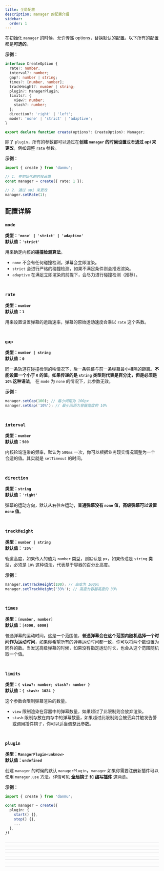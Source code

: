 ```yaml
---
title: 全局配置
description: manager 的配置介绍
sidebar:
  order: 1
---
```


在初始化 `manager` 的时候，允许传递 options，替换默认的配置。以下所有的配置都是**可选的**。

**示例：**

```ts title="init.ts" {16}
interface CreateOption {
  rate?: number;
  interval?: number;
  gap?: number | string;
  times?: [number, number];
  trackHeight?: number | string;
  plugin?: ManagerPlugin;
  limits?: {
    view?: number;
    stash?: number;
  };
  direction?: 'right' | 'left';
  mode?: 'none' | 'strict' | 'adaptive';
}

export declare function create(options?: CreateOption): Manager;
```

除了 `plugin`，所有的参数都可以通过在**创建 `manager` 的时候设置**或者**通过 api 来更改**，例如调整 `rate` 参数。

**示例：**

```ts title="init.ts"
import { create } from 'danmu';

// 1. 在初始化的时候设置
const manager = create({ rate: 1 });

// 2. 通过 api 来更改
manager.setRate(1);
```

## 配置详解

### `mode`

**类型：`'none' | 'strict' | 'adaptive'`**<br/>
**默认值：`'strict'`**

用来确定内核的**碰撞检测算法**。

- `none` 不会有任何碰撞检测，弹幕会立即渲染。
- `strict` 会进行严格的碰撞检测，如果不满足条件则会推迟渲染。
- `adaptive` 在满足立即渲染的前提下，会尽力进行碰撞检测（推荐）。

<div style="border-bottom: 0.5px solid #e2e2e3; padding: 10px 0" />

### `rate`

**类型：`number`**<br/>
**默认值：`1`**

用来设置设置弹幕的运动速率，弹幕的原始运动速度会乘以 `rate` 这个系数。

<div style="border-bottom: 0.5px solid #e2e2e3; padding: 10px 0" />

### `gap`

**类型：`number | string`**<br/>
**默认值：`0`**

同一条轨道在碰撞检测的啥情况下，后一条弹幕与前一条弹幕最小相隔的距离。**不能设置一个小于 `0` 的值，如果传递的是 `string` 类型则代表是百分比，但是必须是 `10%` 这种语法**， 在 `mode` 为 `none` 的情况下，此参数无效。

**示例：**

```ts
manager.setGap(100); // 最小间距为 100px
manager.setGap('10%'); // 最小间距为容器宽度的 10%
```

<div style="border-bottom: 0.5px solid #e2e2e3; padding: 10px 0" />

### `interval`

**类型：`number`**<br/>
**默认值：`500`**

内核轮询渲染的频率，默认为 `500ms` 一次，你可以根据业务现实情况调整为一个合适的值。其实就是 `setTimeout` 的时间。

<div style="border-bottom: 0.5px solid #e2e2e3; padding: 10px 0" />

### `direction`

**类型：`string`**<br/>
**默认值：`'right'`**

弹幕的运动方向，默认从右往左运动，**普通弹幕没有 `none` 值，高级弹幕可以设置 `none` 值**。

<div style="border-bottom: 0.5px solid #e2e2e3; padding: 10px 0" />

### `trackHeight`

**类型：`number | string`**<br/>
**默认值：`'20%'`**

轨道高度，如果传入的值为 `number` 类型，则默认是 `px`，如果传递是 `string` 类型，必须是 `10%` 这种语法，代表基于容器的百分比高度。

**示例：**

```ts
manager.setTrackHeight(100); // 高度为 100px
manager.setTrackHeight('33%'); // 高度为容器高度的 33%
```

<div style="border-bottom: 0.5px solid #e2e2e3; padding: 10px 0" />

### `times`

**类型：`[number, number]`**<br/>
**默认值：`[4000, 6000]`**

普通弹幕的运动时间，这是一个范围值，**普通弹幕会在这个范围内随机选择一个时间作为运动时间**，如果你希望所有的弹幕运动时间都一致，你可以将两个数设置为同样的数。当发送高级弹幕的时候，如果没有指定运动时长，也会从这个范围随机取一个值。

<div style="border-bottom: 0.5px solid #e2e2e3; padding: 10px 0" />

### `limits`

**类型：`{ view?: number; stash?: number }`**<br/>
**默认值：`{ stash: 1024 }`**

这个参数会限制弹幕渲染的数量。

- `view` 限制渲染在容器中的弹幕数量，如果超过了此限制则会放弃渲染。
- `stash` 限制存放在内存中的弹幕数量，如果超过此限制则会被丢弃并触发告警或调用插件钩子，你可以适当调整此参数。

<div style="border-bottom: 0.5px solid #e2e2e3; padding: 10px 0" />

### `plugin`

**类型：`ManagerPlugin<unknow>`**<br/>
**默认值：`undefined`**

创建 `manager` 的时候的默认 `managerPlugin`，`manager` 如果你需要注册新插件可以使用 `manager.use` 方法。详情可见 [**全局钩子**](../manager-hooks/) 和 [**编写插件**](../../guides/plugins/) 这两章。

**示例：**

```ts title="init.ts"
import { create } from 'danmu';

const manager = create({
  plugin: {
    start() {},
    stop() {},
    ...
  },
})
```
